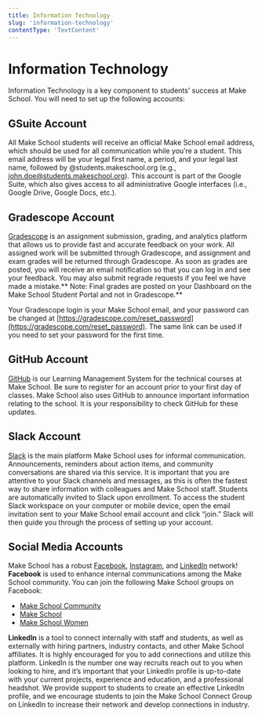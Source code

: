 ```yaml
---
title: Information Technology
slug: 'information-technology'
contentType: 'TextContent'
---
```


# Information Technology

Information Technology is a key component to students’ success at Make School. You will need to set
up the following accounts:

## GSuite Account

All Make School students will receive an official Make School email address, which should be used
for all communication while you’re a student. This email address will be your legal first name, a
period, and your legal last name, followed by @students.makeschool.org (e.g.,
john.doe@students.makeschool.org). This account is part of the Google Suite, which also gives access
to all administrative Google interfaces (i.e., Google Drive, Google Docs, etc.).

## Gradescope Account

[Gradescope](https://www.gradescope.com/) is an assignment submission, grading, and analytics
platform that allows us to provide fast and accurate feedback on your work. All assigned work will
be submitted through Gradescope, and assignment and exam grades will be returned through Gradescope.
As soon as grades are posted, you will receive an email notification so that you can log in and see
your feedback. You may also submit regrade requests if you feel we have made a mistake.** Note:
Final grades are posted on your Dashboard on the Make School Student Portal and not in Gradescope.**

Your Gradescope login is your Make School email, and your password can be changed at
[https://gradescope.com/reset_password](https://gradescope.com/reset_password). The same link can be
used if you need to set your password for the first time.

## GitHub Account

[GitHub](https://github.com/Product-College-Courses/) is our Learning Management System for the
technical courses at Make School. Be sure to register for an account prior to your first day of
classes. Make School also uses GitHub to announce important information relating to the school. It
is your responsibility to check GitHub for these updates.

## Slack Account

[Slack](http://slack.com) is the main platform Make School uses for informal communication.
Announcements, reminders about action items, and community conversations are shared via this
service. It is important that you are attentive to your Slack channels and messages, as this is
often the fastest way to share information with colleagues and Make School staff. Students are
automatically invited to Slack upon enrollment. To access the student Slack workspace on your
computer or mobile device, open the email invitation sent to your Make School email account and
click “join.” Slack will then guide you through the process of setting up your account.

## Social Media Accounts

Make School has a robust [Facebook](https://www.facebook.com/makeschool/),
[Instagram](https://www.instagram.com/make_school/?hl=en), and
[LinkedIn](https://www.linkedin.com/school/makeschool/) network! **Facebook** is used to enhance
internal communications among the Make School community. You can join the following Make School
groups on Facebook:

- [Make School Community](https://www.facebook.com/groups/MakeSchoolCommunity/)
- [Make School](https://www.facebook.com/makeschool/)
- [Make School Women](https://www.facebook.com/groups/916655231787097/)

**LinkedIn** is a tool to connect internally with staff and students, as well as externally with
hiring partners, industry contacts, and other Make School affiliates. It is highly encouraged for
you to add connections and utilize this platform. LinkedIn is the number one way recruits reach out
to you when looking to hire, and it’s important that your LinkedIn profile is up-to-date with your
current projects, experience and education, and a professional headshot. We provide support to
students to create an effective LinkedIn profile, and we encourage students to join the Make School
Connect Group on LinkedIn to increase their network and develop connections in industry.
